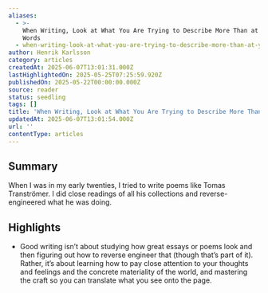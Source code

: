```yaml
---
aliases:
  - >-
    When Writing, Look at What You Are Trying to Describe More Than at Your
    Words
  - when-writing-look-at-what-you-are-trying-to-describe-more-than-at-your-words
author: Henrik Karlsson
category: articles
createdAt: 2025-06-07T13:01:31.000Z
lastHighlightedOn: 2025-05-25T07:25:59.920Z
publishedOn: 2025-05-22T00:00:00.000Z
source: reader
status: seedling
tags: []
title: 'When Writing, Look at What You Are Trying to Describe More Than at Your Words'
updatedAt: 2025-06-07T13:01:54.000Z
url: ''
contentType: articles
---
```

## Summary

When I was in my early twenties, I tried to write poems like Tomas Tranströmer. I did close readings of all his collections and reverse-engineered what he was doing.

## Highlights

- Good writing isn’t about studying how great essays or poems look and then figuring out how to reverse engineer that (though that’s part of it). Rather, it’s about learning how to pay close attention to your thoughts and feelings and the concrete materiality of the world, and mastering the craft so you can translate what you see onto the page.
